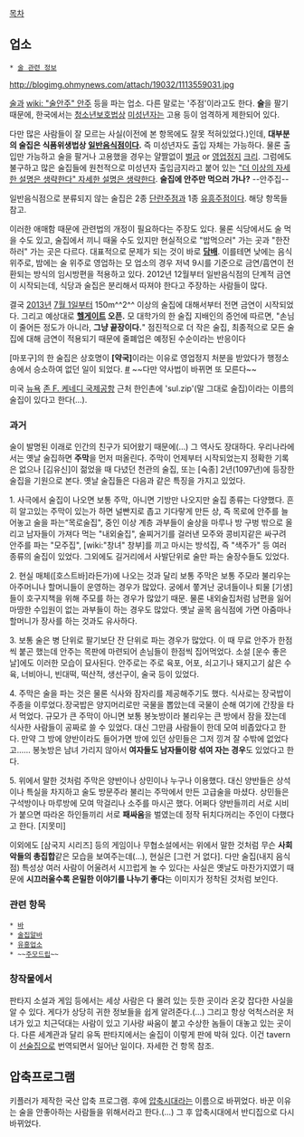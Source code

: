 [[목차]]
== 업소 ==
 * [[술 관련 정보]]

http://blogimg.ohmynews.com/attach/19032/1113559031.jpg

[[술]]과 [[wiki: "술안주" 안주]] 등을 파는 업소. 다른 말로는 '주점'이라고도 한다. '''술'''을 팔기 때문에, 한국에서는 [[청소년보호법]]상 [[미성년자]]는 고용 등이 엄격하게 제한되어 있다.

다만 많은 사람들이 잘 모르는 사실(이전에 본 항목에도 잘못 적혀있었다.)인데, '''대부분의 술집은 식품위생법상 [[일반음식점]]이다.''' 즉 미성년자도 출입 자체는 가능하다. 물론 출입만 가능하고 술을 팔거나 고용했을 경우는 얄짤없이 [[벌금]] or [[영업정지]] [[크리]]. 그럼에도 불구하고 많은 술집들에 원천적으로 미성년자 출입금지라고 붙어 있는 [["더 이상의 자세한 설명은 생략한다" 자세한 설명은 생략한다]]. '''술집에 안주만 먹으러 가나?''' --안주집--

일반음식점으로 분류되지 않는 술집은 2종 [[단란주점]]과 1종 [[유흥주점]]이다. 해당 항목들 참고.

이러한 애매함 때문에 관련법의 개정이 필요하다는 주장도 있다. 물론 식당에서도 술 먹을 수도 있고, 술집에서 끼니 때울 수도 있지만 현실적으로 "밥먹으러" 가는 곳과 "한잔하러" 가는 곳은 다르다. 대표적으로 문제가 되는 것이 바로 '''[[담배]]'''. 이를테면 낮에는 음식 위주로, 밤에는 술 위주로 영업하는 모 업소의 경우 저녁 9시를 기준으로 금연/흡연이 전환되는 방식의 임시방편을 적용하고 있다. 2012년 12월부터 일반음식점의 단계적 금연이 시작되는데, 식당과 술집은 분리해서 따져야 한다고 주장하는 사람들이 많다.

결국 [[2013년]] [[7월 1일]]부터 150m^^2^^ 이상의 술집에 대해서부터 전면 금연이 시작되었다. 그리고 예상대로 '''[[헬게이트]] 오픈.''' 모 대학가의 한 술집 지배인의 증언에 따르면, "손님이 줄어든 정도가 아니라, '''그냥 끝장이다.'''" 점진적으로 더 작은 술집, 최종적으로 모든 술집에 대해 금연이 적용되기 때문에 줄폐업은 예정된 수순이라는 반응이다

[마포구]의 한 술집은 상호명이 '''[약국]'''이라는 이유로 영업정지 처분을 받았다가 행정소송에서 승소하여 없던 일이 되었다. [http://www.newsis.com/ar_detail/view.html?ar_id=NISX20140120_0012668524&cID=10201&pID=10200 #] ~~다만 약사법이 바뀌면 또 모른다~~

미국 [[뉴욕]] [[존 F. 케네디 국제공항]] 근처 한인촌에 'sul.zip'(말 그대로 술집)이라는 이름의 술집이 있다고 한다(...).
=== 과거 ===
술이 발명된 이래로 인간의 친구가 되어왔기 때문에(…) 그 역사도 장대하다. 우리나라에서는 옛날 술집하면 '''주막'''을 먼저 떠올린다. 주막이 언제부터 시작되었는지 정확한 기록은 없으나 [김유신]이 젊었을 때 다녔던 천관의 술집, 또는 [숙종] 2년(1097년)에 등장한 술집을 기원으로 본다. 옛날 술집들은 다음과 같은 특징을 가지고 있었다.

1. 사극에서 술집이 나오면 보통 주막, 아니면 기방만 나오지만 술집 종류는 다양했다. 흔히 알고있는 주막이 있는가 하면 널빤지로 좁고 기다랗게 만든 상, 즉 목로에 안주를 늘어놓고 술을 파는“목로술집", 중인 이상 계층 과부들이 술상을 마루나 방 구벙 밖으로 올리고 남자들이 가져다 먹는 "내외술집", 술찌거기를 걸러낸 모주와 콩비지같은 싸구려 안주를 파는 "모주집", [wiki:"창녀" 창부]를 끼고 마시는 방석집, 즉 "색주가" 등 여러 종류의 술집이 있었다. 그외에도 길거리에서 사발단위로 술만 파는 술장수들도 있었다. 

2. 현실 매체([호스트바]라든가)에 나오는 것과 달리 보통 주막은 보통 주모라 불리우는 아주머니나 할머니들이 운영하는 경우가 많았다. 궁에서 쫗겨난 궁녀들이나 퇴물 [기생]들이 호구지책을 위해 주모를 하는 경우가 많았기 때문. 물론 내외술집처럼 남편을 잃어 마땅한 수입원이 없는 과부들이 하는 경우도 많았다. 옛날 골목 음식점에 가면 아줌마나 할머니가 장사를 하는 것과도 유사하다. 

3. 보통 술은 병 단위로 팔기보단 잔 단위로 파는 경우가 많았다. 이 때 무료 안주가 한점씩 붙곤 했는데 안주는 목판에 마련되어 손님들이 한점씩 집어먹었다. 소설 [운수 좋은 날]에도 이러한 모습이 묘사된다. 안주로는 주로 육포, 어포, 쇠고기나 돼지고기 삶은 수육, 너비아니, 빈대떡, 떡산적, 생선구이, 술국 등이 있었다.

4. 주막은 술을 파는 것은 물론 식사와 잠자리를 제공해주기도 했다. 식사로는 장국밥이 주종을 이루었다.장국밥은 양지머리로만 국물을 뽑았는데 국물이 순해 여기에 간장을 타서 먹었다. 규모가 큰 주막이 아니면 보통 봉놋방이라 불리우는 큰 방에서 잠을 잤는데 식사한 사람들이 공짜로 쓸 수 있었다. 대신 그만큼 사람들이 한데 모여 비좁았다고 한다. 만약 그 방에 양반이라도 들어가면 방에 있던 상민들은 그저 낑겨 잘 수밖에 없었다고...... 봉놋방은 남녀 가리지 않아서 '''여자들도 남자들이랑 섞여 자는 경우'''도 있었다고 한다. 

5. 위에서 말한 것처럼 주막은 양반이나 상민이나 누구나 이용했다. 대신 양반들은 상석이나 특실을 차지하고 술도 방문주라 불리는 주막에서 만든 고급술을 마셨다. 상민들은 구석방이나 마루방에 모여 막걸리나 소주를 마시곤 했다. 어쩌다 양반들끼리 서로 시비가 붙으면 따라온 하인들끼리 서로 '''패싸움'''을 벌였는데 정작 뒤치다꺼리는 주인이 다했다고 한다. [지못미] 

이외에도 [삼국지 시리즈] 등의 게임이나 무협소설에서는 위에서 말한 것처럼 무슨 '''사회악들의 총집합'''같은 모습을 보여주는데(…), 현실은 [그런 거 없다]. 다만 술집(내지 음식점) 특성상 여러 사람이 어울려서 시끄럽게 놀 수 있다는 사실은 옛날도 마찬가지였기 때문에 '''시끄러울수록 은밀한 이야기를 나누기 좋다'''는 이미지가 정착된 것처럼 보인다.

=== 관련 항목 ===
 * [[바]]
 * [[술집알바]]
 * [[유흥업소]]
 * ~~[[주모드립]]~~

=== 창작물에서 ===
판타지 소설과 게임 등에서는 세상 사람은 다 몰려 있는 듯한 곳이라 온갖 잡다한 사실을 알 수 있다. 게다가 상당히 귀한 정보들을 쉽게 알려준다.(…) 그리고 항상 억척스러운 처녀가 있고 치근덕대는 사람이 있고 기사랑 싸움이 붙고 수상한 놈들이 대놓고 있는 곳이다. 다른 세계관과 달리 유독 판타지에서는 술집이 이렇게 판에 박혀 있다. 이건 tavern이 [[선술집]]으로 번역되면서 일어난 일이다. 자세한 건 항목 참조.

== 압축프로그램 ==
키플러가 제작한 국산 압축 프로그램. 후에 [[압축시대]]라는 이름으로 바뀌었다. 바꾼 이유는 술을 안좋아하는 사람들을 위해서라고 한다.(…) 그 후 압축시대에서 반디집으로 다시 바뀌었다.
